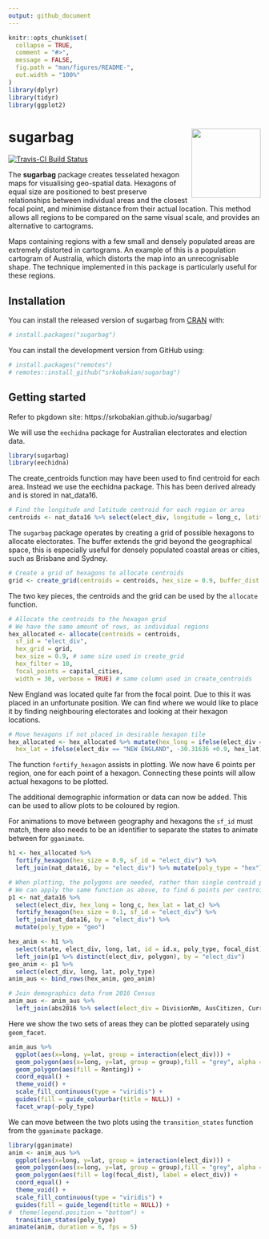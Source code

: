 ```yaml
---
output: github_document
---
```


<!-- README.md is generated from this README.Rmd. Please edit this file -->

```r
knitr::opts_chunk$set(
  collapse = TRUE,
  comment = "#>",
  message = FALSE,
  fig.path = "man/figures/README-",
  out.width = "100%"
)
library(dplyr)
library(tidyr)
library(ggplot2)
```

# sugarbag <img src='man/figures/logo.png' align="right" height="138.5" />

[![Travis-CI Build Status](https://travis-ci.org/srkobakian/sugarbag.svg?branch=master)](https://travis-ci.org/srkobakian/sugarbag)


The **sugarbag** package creates tesselated hexagon maps for visualising geo-spatial data. Hexagons of equal size are positioned to best preserve relationships between individual areas and the closest focal point, and minimise distance from their actual location. This method allows all regions to be compared on the same visual scale, and provides an alternative to cartograms.

Maps containing regions with a few small and densely populated areas are extremely distorted in cartograms. An example of this is a population cartogram of Australia, which distorts the map into an unrecognisable shape. The technique implemented in this package is particularly useful for these regions.


## Installation

You can install the released version of sugarbag from [CRAN](https://CRAN.R-project.org) with:

```r
# install.packages("sugarbag")
```

You can install the development version from GitHub using:

```r
# install.packages("remotes")
# remotes::install_github("srkobakian/sugarbag")
```

## Getting started

Refer to pkgdown site: https://srkobakian.github.io/sugarbag/

We will use the `eechidna` package for Australian electorates and election data.

```r
library(sugarbag)
library(eechidna)
```


The create_centroids function may have been used to find centroid for each area. Instead we use the eechidna package. This has been derived already and is stored in nat_data16.


```r
# Find the longitude and latitude centroid for each region or area
centroids <- nat_data16 %>% select(elect_div, longitude = long_c, latitude = lat_c)
```

The `sugarbag` package operates by creating a grid of possible hexagons to allocate electorates. The buffer extends the grid beyond the geographical space, this is especially useful for densely populated coastal areas or cities, such as Brisbane and Sydney.

```r
# Create a grid of hexagons to allocate centroids
grid <- create_grid(centroids = centroids, hex_size = 0.9, buffer_dist = 5)
```

The two key pieces, the centroids and the grid can be used by the `allocate` function.

```r
# Allocate the centroids to the hexagon grid
# We have the same amount of rows, as individual regions
hex_allocated <- allocate(centroids = centroids,
  sf_id = "elect_div",
  hex_grid = grid,
  hex_size = 0.9, # same size used in create_grid
  hex_filter = 10,
  focal_points = capital_cities,
  width = 30, verbose = TRUE) # same column used in create_centroids
```

New England was located quite far from the focal point. Due to this it was placed in an unfortunate position. We can find where we would like to place it by finding neighbouring electorates and looking at their hexagon locations.

```r
# Move hexagons if not placed in desirable hexagon tile
hex_allocated <- hex_allocated %>% mutate(hex_long = ifelse(elect_div == "NEW ENGLAND", 150.6779 + 0.45, hex_long),
  hex_lat = ifelse(elect_div == "NEW ENGLAND", -30.31636 +0.9, hex_lat))
```

The function `fortify_hexagon` assists in plotting. We now have 6 points per region, one for each point of a hexagon. Connecting these points will allow actual hexagons to be plotted.

The additional demographic information or data can now be added. This can be used to allow plots to be coloured by region.

For animations to move between geography and hexagons the `sf_id` must match, there also needs to be an identifier to separate the states to animate between for `gganimate`.

```r
h1 <- hex_allocated %>%
  fortify_hexagon(hex_size = 0.9, sf_id = "elect_div") %>%
  left_join(nat_data16, by = "elect_div") %>% mutate(poly_type = "hex")

# When plotting, the polygons are needed, rather than single centroid points.
# We can apply the same function as above, to find 6 points per centroid
p1 <- nat_data16 %>% 
  select(elect_div, hex_long = long_c, hex_lat = lat_c) %>%
  fortify_hexagon(hex_size = 0.1, sf_id = "elect_div") %>%
  left_join(nat_data16, by = "elect_div") %>%
  mutate(poly_type = "geo")

hex_anim <- h1 %>% 
  select(state, elect_div, long, lat, id = id.x, poly_type, focal_dist) %>% 
  left_join(p1 %>% distinct(elect_div, polygon), by = "elect_div")
geo_anim <- p1 %>% 
  select(elect_div, long, lat, poly_type)
anim_aus <- bind_rows(hex_anim, geo_anim)

# Join demographics data from 2016 Census
anim_aus <- anim_aus %>% 
  left_join(abs2016 %>% select(elect_div = DivisionNm, AusCitizen, CurrentlyStudying, MedianFamilyIncome, Unemployed, Renting), by = "elect_div")
```

Here we show the two sets of areas they can be plotted separately using `geom_facet`. 

```r
anim_aus %>% 
  ggplot(aes(x=long, y=lat, group = interaction(elect_div))) +
  geom_polygon(aes(x=long, y=lat, group = group),fill = "grey", alpha = 0.3, data= nat_map16) +
  geom_polygon(aes(fill = Renting)) +
  coord_equal() + 
  theme_void() + 
  scale_fill_continuous(type = "viridis") +
  guides(fill = guide_colourbar(title = NULL)) + 
  facet_wrap(~poly_type)
```

We can move between the two plots using the `transition_states` function from the `gganimate` package. 


```r
library(gganimate)
anim <- anim_aus %>% 
  ggplot(aes(x=long, y=lat, group = interaction(elect_div))) +
  geom_polygon(aes(x=long, y=lat, group = group),fill = "grey", alpha = 0.3, data= nat_map16) +
  geom_polygon(aes(fill = log(focal_dist), label = elect_div)) + 
  coord_equal() + 
  theme_void() +
  scale_fill_continuous(type = "viridis") +
  guides(fill = guide_legend(title = NULL)) + 
#  theme(legend.position = "bottom") +
  transition_states(poly_type)
animate(anim, duration = 6, fps = 5)
```

